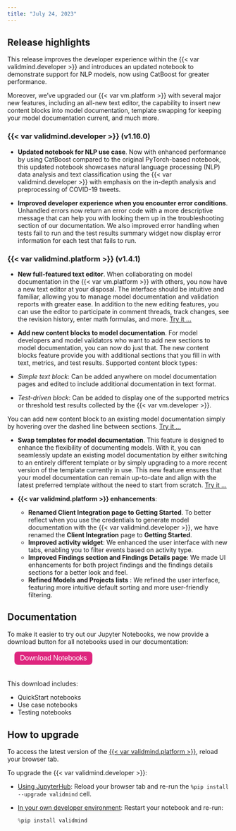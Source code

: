 ```yaml
---
title: "July 24, 2023"
---
```


## Release highlights

<!---This release introduces several significant enhancements to the {{< var validmind.developer >}}, expanding support for additional use cases and enhancing the developer experience.---> This release improves the developer experience within the {{< var validmind.developer >}} and introduces an updated notebook to demonstrate support for NLP models, now using CatBoost for greater performance. 

Moreover, we've upgraded our {{< var vm.platform >}} with several major new features, including an all-new text editor, the capability to insert new content blocks into model documentation, template swapping for keeping your model documentation  current, and much more.

### {{< var validmind.developer >}} (v1.16.0)

<!--- NR commented out as per Andres' request --->
<!---
- **Support for Credit Risk Scorecard and Probability of Default use cases**. We've enhanced our {{< var vm.developer >}} to be more versatile than ever, so you can now document and validate more model use cases. To demonstrate how you can use ValidMind with these new use cases, we're providing two new interactive Jupyter Notebooks for a hands-on experience. Try them:
    
    - [Credit Risk Scorecard Demo](/notebooks/probability_of_default/credit_risk_scorecard_demo.ipynb)
    - [Probability of Default Model](/notebooks/probability_of_default/probability_of_default_validmind.ipynb)
--->

- **Updated notebook for NLP use case**. Now with enhanced performance by using CatBoost compared to the original PyTorch-based notebook, this updated notebook showcases natural language processing (NLP) data analysis and text classification using the {{< var validmind.developer >}} with emphasis on the in-depth analysis and preprocessing of COVID-19 tweets. <!---[Try it ...](/notebooks/code_samples/nlp_and_llm/nlp_sentiment_analysis_catboost_demo.ipynb)--->

- **Improved developer experience when you encounter error conditions**. Unhandled errors now return an error code with a more descriptive message that can help you with looking them up in the troubleshooting section of our documentation. We also improved error handling when tests fail to run and the test results summary widget now display error information for each test that fails to run. 

### {{< var validmind.platform >}} (v1.4.1)

- **New full-featured text editor**. When collaborating on model documentation in the {{< var vm.platform >}} with others, you now have a new text editor at your disposal. The interface should be intuitive and familiar, allowing you to manage model documentation and validation reports with greater ease. In addition to the new editing features, you can use the editor to participate in comment threads, track changes, see the revision history, enter math formulas, and more. [Try it ...](/guide/model-documentation/collaborate-with-others.qmd)

<!--- TO DO screen shot --->

- **Add new content blocks to model documentation**. For model developers and model validators who want to add new sections to model documentation, you can now do just that. The new content blocks feature provide you with additional sections that you fill in with text, metrics, and test results. Supported content block types:

- _Simple text block_: Can be added anywhere on model documentation pages and edited to include additional documentation in text format.
- _Test-driven block_: Can be added to display one of the supported metrics or threshold test results collected by the {{< var vm.developer >}}.

You can add new content block to an existing model documentation simply by hovering over the dashed line between sections. [Try it ...](/guide/model-documentation/work-with-content-blocks.qmd) 

<!--- TO DO Need Swap template docs --->

- **Swap templates for model documentation**. This feature is designed to enhance the flexibility of documenting models. With it, you can seamlessly update an existing model documentation by either switching to an entirely different template or by simply upgrading to a more recent version of the template currently in use. This new feature ensures that your model documentation can remain up-to-date and align with the latest preferred template without the need to start from scratch. [Try it ...](/guide/model-documentation/swap-documentation-templates.qmd)

- **{{< var validmind.platform >}} enhancements**:
    <!-- This rename required a docs update, included in this PR -->
    - **Renamed Client Integration page to Getting Started**. To better reflect when you use the credentials to generate model documentation with the {{< var validmind.developer >}}, we have renamed the **Client Integration** page to **Getting Started**. 
    - **Improved activity widget**: We enhanced the user interface with new tabs, enabling you to filter events based on activity type.
    - **Improved Findings section and Findings Details page**: We made UI enhancements for both project findings and the findings details sections for a better look and feel.
    - **Refined Models and Projects lists** : We refined the user interface, featuring more intuitive default sorting and more user-friendly filtering.

## Documentation

To make it easier to try out our Jupyter Notebooks, we now provide a download button for all notebooks used in our documentation:

<form method="get" action="/notebooks.zip">
   <button type="submit" style="color: white; background-color: #de257e; border-radius: 8px; border: none; font-size: 16px; padding: 6.25px 12.5px; margin-left: 16px; margin-bottom: 20px;">Download Notebooks</button>
</form>

 This download includes:

- QuickStart notebooks
- Use case notebooks
- Testing notebooks

## How to upgrade

To access the latest version of the [{{< var validmind.platform >}}](http://app.prod.validmind.ai/), reload your browser tab.

To upgrade the {{< var validmind.developer >}}:

- [Using JupyterHub](/get-started/developer/try-with-jupyterhub.qmd): Reload your browser tab and re-run the `%pip install --upgrade validmind` cell.

- [In your own developer environment](/developer/model-documentation/install-and-initialize-developer-framework.qmd): Restart your notebook and re-run:
    
    ```python
    %pip install validmind
    ```

